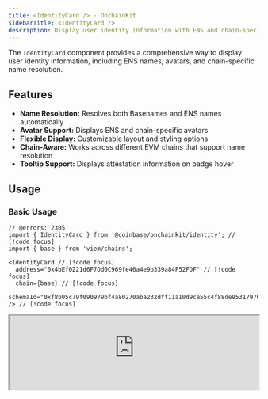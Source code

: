 ```yaml
---
title: <IdentityCard /> · OnchainKit
sidebarTitle: <IdentityCard />
description: Display user identity information with ENS and chain-specific name resolution
---
```


The `IdentityCard` component provides a comprehensive way to display user identity information, including ENS names, avatars, and chain-specific name resolution.

## Features
- **Name Resolution:** Resolves both Basenames and ENS names automatically
- **Avatar Support:** Displays ENS and chain-specific avatars
- **Flexible Display:** Customizable layout and styling options
- **Chain-Aware:** Works across different EVM chains that support name resolution
- **Tooltip Support:** Displays attestation information on badge hover

## Usage

### Basic Usage

```tsx twoslash
// @errors: 2305
import { IdentityCard } from '@coinbase/onchainkit/identity'; // [!code focus]
import { base } from 'viem/chains';

<IdentityCard // [!code focus] 
  address="0x4bEf0221d6F7Dd0C969fe46a4e9b339a84F52FDF" // [!code focus]
  chain={base} // [!code focus]
  schemaId="0xf8b05c79f090979bf4a80270aba232dff11a10d9ca55c4f88de95317970f0de9"
/> // [!code focus]
```

<iframe
  src="https://682cef8eb764086a250fb541-zdfthryttt.chromatic.com/iframe.html?args=&id=onchainkit-identity-card--default-identity&viewMode=story&dark=true&hero=true"
  width="100%"
  height="auto"
/>
{/* <App>
  <IdentityCard 
    schemaId="0xf8b05c79f090979bf4a80270aba232dff11a10d9ca55c4f88de95317970f0de9"
    address="0x4bEf0221d6F7Dd0C969fe46a4e9b339a84F52FDF"
    chain={base}
    className="max-w-[300px]"
  />
</App> */}

### Badge Tooltip

You can enable a tooltip for the attestation badge to provide context about what the badge represents:

```tsx twoslash
// @noErrors: 2305 2657
import { IdentityCard } from '@coinbase/onchainkit/identity';
import { base } from 'viem/chains';

<IdentityCard 
  address="0x4bEf0221d6F7Dd0C969fe46a4e9b339a84F52FDF"
  chain={base}
  schemaId="0xf8b05c79f090979bf4a80270aba232dff11a10d9ca55c4f88de95317970f0de9"
  badgeTooltip={true} // [!code focus]
/>
```

<iframe
  src="https://682cef8eb764086a250fb541-zdfthryttt.chromatic.com/iframe.html?args=&id=onchainkit-identity-card--badge-tooltip&viewMode=story&dark=true&hero=true"
  width="100%"
  height="auto"
/>
{/* <App>
  <IdentityCard 
    schemaId="0xf8b05c79f090979bf4a80270aba232dff11a10d9ca55c4f88de95317970f0de9"
    address="0x4bEf0221d6F7Dd0C969fe46a4e9b339a84F52FDF"
    chain={base}
    className="max-w-[300px]"
    badgeTooltip={true}
  />
</App> */}

You can also provide custom tooltip text:

```tsx twoslash
// @noErrors: 2305 2657
import { IdentityCard } from '@coinbase/onchainkit/identity';
import { base } from 'viem/chains';

<IdentityCard 
  address="0x4bEf0221d6F7Dd0C969fe46a4e9b339a84F52FDF"
  chain={base}
  schemaId="0xf8b05c79f090979bf4a80270aba232dff11a10d9ca55c4f88de95317970f0de9"
  badgeTooltip="Coinbase Verified" // [!code focus]
/>
```

<iframe
  src="https://682cef8eb764086a250fb541-zdfthryttt.chromatic.com/iframe.html?args=&id=onchainkit-identity-card--badge-tooltip-custom&viewMode=story&dark=true&hero=true"
  width="100%"
  height="auto"
/>
{/* <App>
  <IdentityCard 
    schemaId="0xf8b05c79f090979bf4a80270aba232dff11a10d9ca55c4f88de95317970f0de9"
    address="0x4bEf0221d6F7Dd0C969fe46a4e9b339a84F52FDF"
    chain={base}
    className="max-w-[300px]"
    badgeTooltip="Coinbase Verified"
  />
</App> */}

## Customization

You can override styles using `className` or by setting a custom [OnchainKit theme](/onchainkit/guides/themes#custom-theme). You can also set the `mainnet` chain for ENS name resolution:

```tsx
import { IdentityCard } from '@coinbase/onchainkit/identity';
import { mainnet } from 'viem/chains'; // [!code focus]

<OnchainKitProvider
  config={{
    appearance: {
      mode: 'auto',
      theme: 'cyberpunk', // [!code focus]
    },
  }}
>
</OnchainKitProvider>

<IdentityCard 
  address="0x123..."
  chain={mainnet} // [!code focus]
  schemaId="0xf8b05c79f090979bf4a80270aba232dff11a10d9ca55c4f88de95317970f0de9"
/>
```

<iframe
  src="https://682cef8eb764086a250fb541-zdfthryttt.chromatic.com/iframe.html?args=&id=onchainkit-identity-card--customization&viewMode=story&dark=true&hero=true"
  width="100%"
  height="auto"
/>
{/* <App>
  <IdentityCard 
    schemaId="0xf8b05c79f090979bf4a80270aba232dff11a10d9ca55c4f88de95317970f0de9"
    address="0x4bEf0221d6F7Dd0C969fe46a4e9b339a84F52FDF"
    chain={mainnet}
    className="cyberpunk max-w-[300px]"
  />
</App> */}

## Props

[`IdentityCardReact`](/onchainkit/identity/types#identitycardreact)

| Prop | Type | Description |
|------|------|-------------|
| `address` | `string` | The wallet address to display identity for |
| `chain` | `Chain` | The chain to resolve the identity on |
| `className` | `string` | Additional CSS classes to apply |
| `schemaId` | `Address \| null` | The schema ID for attestation |
| `badgeTooltip` | `boolean \| string` | When `true`, displays the attestation name in tooltip. When a string is provided, shows that custom text instead. Defaults to `false` |

## Error Handling

The component handles various error states gracefully:

- Invalid addresses display a shortened address format
- Missing ENS names fallback to shortened addresses
- Failed avatar fetches show a default avatar
- Network errors maintain a degraded but functional display

## Best Practices

1. Always provide a valid chain object from viem/chains
2. Handle loading states in parent components when address might be undefined
3. Implement proper error boundaries in parent components
4. Consider mobile responsiveness when styling
5. Use `badgeTooltip` to provide context about what the verification badge represents

## Related Components

- [`<Avatar>`](/onchainkit/identity/avatar) - Displays user avatars
- [`<Name>`](/onchainkit/identity/name) - Displays resolved names
- [`<Identity>`](/onchainkit/identity/identity) - Simplified identity display

